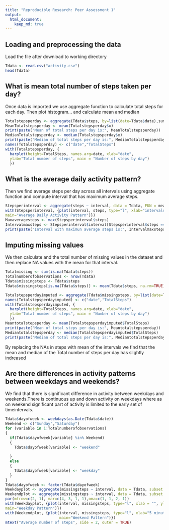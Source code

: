```yaml
---
title: "Reproducible Research: Peer Assessment 1"
output: 
  html_document:
    keep_md: true
---
```



## Loading and preprocessing the data

Load the file after download to working directory

```r
Tdata <- read.csv("activity.csv")
head(Tdata)

```


## What is mean total number of steps taken per day?

Once data is imported we use aggregate function to calculate total steps for each day.
Then plot histogram... and calculate mean and median

```r
Totalstepsperday <- aggregate(Tdata$steps, by=list(date=Tdata$date),sum, na.rm = TRUE)
MeanTotalstepsperday <- mean(Totalstepsperday$x)
print(paste("Mean of total steps per day is:", MeanTotalstepsperday))
MedianTotalstepsperday <- median(Totalstepsperday$x)
print(paste("Median of total steps per day is:", MedianTotalstepsperday))
names(Totalstepsperday) <- c("date","TotalSteps")
with(Totalstepsperday, {    
  barplot(height=TotalSteps, names.arg=date, xlab="date",
  ylab="Total number of steps", main = "Number of steps by day")
  })

```


## What is the average daily activity pattern?

Then we find average steps per day across all intervals using aggregate function and compute interval that has maximum average steps.

```r
Stepsperinterval <- aggregate(steps ~ interval, data = Tdata, FUN = mean)
with(Stepsperinterval, {plot(interval, steps, type="l", xlab="intervals", ylab="mean of steps", 
main="Average Daily Activity Pattern")})
Maxaveragesteps <- max(Stepsperinterval$steps)
Intervalmaxsteps <- Stepsperinterval$interval[Stepsperinterval$steps == Maxaveragesteps]
print(paste("Interval with maximun average steps is:", Intervalmaxsteps))

```
## Imputing missing values

We then calculate and the total number of missing values in the dataset and then replace NA values with the mean for that interval.

```r
Totalmissing <- sum(is.na(Tdata$steps))
Totalnumberofobservations <- nrow(Tdata)
Tdata$missingsteps <- Tdata$steps
Tdata$missingsteps[is.na(Tdata$steps)] <- mean(Tdata$steps, na.rm=TRUE)

Totalstepsperdayimputed <- aggregate(Tdata$missingsteps, by=list(date=Tdata$date),sum, na.rm = TRUE)
names(Totalstepsperdayimputed) <- c("date","TotalSteps")
with(Totalstepsperdayimputed, {    
  barplot(height=TotalSteps, names.arg=date, xlab="date",
  ylab="Total number of steps", main = "Number of steps by day")
  })
Meantotalstepsperday <- mean(Totalstepsperdayimputed$TotalSteps) 
print(paste("Mean of total steps per day is:", Meantotalstepsperday))
Mediantotalstepsperday <- median(Totalstepsperdayimputed$TotalSteps)          
print(paste("Median of total steps per day is:", Mediantotalstepsperday))

```
By replacing the NAs in steps with mean of the intervals we find that the mean and median of the Total number of steps per day has slightly indreased

## Are there differences in activity patterns between weekdays and weekends?

We find that there is significant difference in activity between weekdays and weekends.There is continuous up and down activity on weekdays where as on weekend significant part of activity is limited to the early set of timeintervals.

```r
Tdata$dayofweek <- weekdays(as.Date(Tdata$date))
Weekend <- c("Sunday","Saturday")
for (variable in 1:Totalnumberofobservations) 
{
  if(Tdata$dayofweek[variable] %in% Weekend) 
  {
    Tdata$dayofweek[variable] <- "weekend"
    
  }
  else
  {
    Tdata$dayofweek[variable] <- "weekday"
  }
}
Tdata$dayofweek <- factor(Tdata$dayofweek)
Weekdayplot <- aggregate(missingsteps ~ interval, data = Tdata, subset = (Tdata$dayofweek == "weekday"), FUN = mean)
Weekendplot <- aggregate(missingsteps ~ interval, data = Tdata, subset = (Tdata$dayofweek == "weekend"), FUN = mean)
par(mfrow=c(2, 1), mar=c(4, 3, 1, 1),oma=c(1, 1, 2, 1)) 
with(Weekdayplot, {plot(interval, missingsteps, type="l", xlab = "", ylab=" ", 
main="Weekday Pattern")})
with(Weekendplot, {plot(interval, missingsteps, type="l", xlab="5 minute intervals", ylab=" ", 
                        main="Weekend Pattern")})
mtext("Average number of steps", side = 2, outer = TRUE)

```
